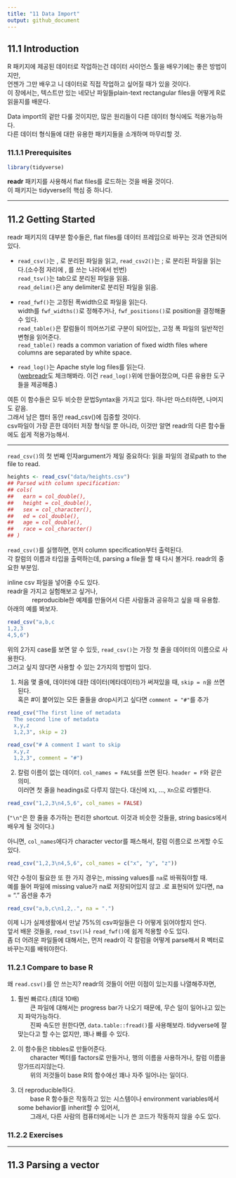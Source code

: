 ```yaml
---
title: "11 Data Import"
output: github_document
---
```


## 11.1 Introduction
R 패키지에 제공된 데이터로 작업하는건 데이터 사이언스 툴을 배우기에는 좋은 방법이지만, <br />
언젠가 그만 배우고 니 데이터로 직접 작업하고 싶어질 때가 있을 것이다. <br />
이 장에서는, 텍스트만 있는 네모난 파일들plain-text rectangular files을 어떻게 R로 읽을지를 배운다.

Data import의 겉만 다룰 것이지만, 많은 원리들이 다른 데이터 형식에도 적용가능하다. <br />
다른 데이터 형식들에 대한 유용한 패키지들을 소개하며 마무리할 것.

### 11.1.1 Prerequisites
```r
library(tidyverse)
```
**readr** 패키지를 사용해서 flat files를 로드하는 것을 배울 것이다. <br />
이 패키지는 tidyverse의 핵심 중 하나다.

___

## 11.2 Getting Started
readr 패키지의 대부분 함수들은, flat files를 데이터 프레임으로 바꾸는 것과 연관되어 있다.

- `read_csv()`는 , 로 분리된 파일을 읽고, `read_csv2()`는 ; 로 분리된 파일을 읽는다.(소수점 자리에 , 를 쓰는 나라에서 빈번) <br />
`read_tsv()`는 tab으로 분리된 파일을 읽음. <br />
`read_delim()`은 any delimiter로 분리된 파일을 읽음.

- `read_fwf()`는 고정된 폭width으로 파일을 읽는다. <br />
width를 `fwf_widths()`로 정해주거나, `fwf_positions()`로 position을 결정해줄 수 있다. <br />
`read_table()`은 칼럼들이 띄어쓰기로 구분이 되어있는, 고정 폭 파일의 일반적인 변형을 읽어준다. <br />
`read_table()` reads a common variation of fixed width files where columns are separated by white space.

- `read_log()`는 Apache style log files를 읽는다. <br />
([webreadr](https://github.com/Ironholds/webreadr)도 체크해봐라. 이건 `read_log()`위에 만들어졌으며, 다른 유용한 도구들을 제공해줌.)

여튼 이 함수들은 모두 비슷한 문법Syntax을 가지고 있다. 하나만 마스터하면, 나머지도 같음. <br />
그래서 남은 챕터 동안 read_csv()에 집중할 것이다. <br />
csv파일이 가장 흔한 데이터 저장 형식일 뿐 아니라, 이것만 알면 readr의 다른 함수들에도 쉽게 적용가능해서.

___
`read_csv()`의 첫 번째 인자argument가 제일 중요하다: 읽을 파일의 경로path to the file to read.
```r
heights <- read_csv("data/heights.csv")
## Parsed with column specification:
## cols(
##   earn = col_double(),
##   height = col_double(),
##   sex = col_character(),
##   ed = col_double(),
##   age = col_double(),
##   race = col_character()
## )
```

`read_csv()`를 실행하면, 먼저 column specification부터 출력된다. <br />
각 칼럼의 이름과 타입을 출력하는데, parsing a file을 할 때 다시 볼거다. readr의 중요한 부분임.

inline csv 파일을 넣어줄 수도 있다. <br />
readr을 가지고 실험해보고 싶거나, <br />
&emsp;&emsp;&emsp;&emsp;reproducible한 예제를 만들어서 다른 사람들과 공유하고 싶을 때 유용함. <br />
아래의 예를 봐보자.
```r
read_csv("a,b,c
1,2,3
4,5,6")
```

위의 2가지 case를 보면 알 수 있듯, `read_csv()`는 가장 첫 줄을 데이터의 이름으로 사용한다. <br />
그러고 싶지 않다면 사용할 수 있는 2가지의 방법이 있다.

1. 처음 몇 줄에, 데이터에 대한 데이터(메타데이터)가 써져있을 때, `skip = n`을 쓰면 된다. <br />
혹은 #이 붙어있는 모든 줄들을 drop시키고 싶다면 `comment = "#"`를 추가
```r
read_csv("The first line of metadata
  The second line of metadata
  x,y,z
  1,2,3", skip = 2)
```

```r
read_csv("# A comment I want to skip
  x,y,z
  1,2,3", comment = "#")
```

2. 칼럼 이름이 없는 데이터. `col_names = FALSE`를 쓰면 된다. `header = F`와 같은 의미. <br />
이러면 첫 줄을 headings로 다루지 않는다. 대신에 `X1`, ..., `Xn`으로 라벨한다.
```r
read_csv("1,2,3\n4,5,6", col_names = FALSE)
```

(`"\n"`은 한 줄을 추가하는 편리한 shortcut. 이것과 비슷한 것들을, string basics에서 배우게 될 것이다.)

아니면, `col_names`에다가 character vector를 패스해서, 칼럼 이름으로 쓰게할 수도 있다.
```r
read_csv("1,2,3\n4,5,6", col_names = c("x", "y", "z"))
```

약간 수정이 필요한 또 한 가지 경우는, missing values를 `na`로 바꿔줘야할 때. <br />
예를 들어 파일에 missing value가 na로 저장되어있지 않고 .로 표현되어 있다면, na = "." 옵션을 추가
```r
read_csv("a,b,c\n1,2,.", na = ".")
```

이제 니가 실제생활에서 만날 75%의 csv파일들은 다 어떻게 읽어야할지 안다. <br />
앞서 배운 것들을, `read_tsv()`나 `read_fwf()`에 쉽게 적용할 수도 있다. <br />
좀 더 어려운 파일들에 대해서는, 먼저 readr이 각 칼럼을 어떻게 parse해서 R 벡터로 바꾸는지를 배워야한다.

### 11.2.1 Compare to base R
왜 `read.csv()`를 안 쓰는지? readr의 것들이 어떤 이점이 있는지를 나열해주자면,

1. 훨씬 빠르다.(최대 10배) <br />
&emsp;&emsp;큰 파일에 대해서는 progress bar가 나오기 때문에, 무슨 일이 일어나고 있는지 파악가능하다. <br />
&emsp;&emsp;진짜 속도만 원한다면, `data.table::fread()`를 사용해보라. tidyverse에 잘 맞는다고 할 수는 없지만, 꽤나 빠를 수 있다.

2. 이 함수들은 tibbles로 만들어준다. <br />
&emsp;&emsp;character 벡터를 factors로 만들거나, 행의 이름을 사용하거나, 칼럼 이름을 망가뜨리지않는다. <br />
&emsp;&emsp;위의 저것들이 base R의 함수에선 꽤나 자주 일어나는 일이다.

3. 더 reproducible하다. <br />
&emsp;&emsp;base R 함수들은 작동하고 있는 시스템이나 environment variables에서 some behavior를 inherit할 수 있어서, <br />
&emsp;&emsp;그래서, 다른 사람의 컴퓨터에서는 니가 쓴 코드가 작동하지 않을 수도 있다.

### 11.2.2 Exercises

___

## 11.3 Parsing a vector

















